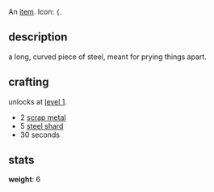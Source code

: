 An [[items|item]]. Icon: <code><nowiki>{</nowiki></code>.

== description ==

a long, curved piece of steel, meant for prying things apart.

== crafting ==

unlocks at [[level 1]].

* 2 [[scrap metal]]
* 5 [[steel shard]]
* 30 seconds

== stats ==

'''weight''': 6